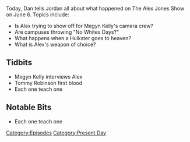 {{DEFAULTSORT:
    #_EPISODE_0051:June 6, 2017
}}{{Episode
    | title           = June 6, 2017
    | caption         = Listen to this episode on [https://knowledgefight.libsyn.com/knowledge-fight-june-6-2017 Libsyn] [https://open.spotify.com/episode/4nS609eKhCcWVIBuROclMd Spotify], Read the [[Transcript/51: June 6, 2017|Unofficial Transcript]]
    | episodeNumber   = 51
    | length          = 01:53:37
    | airDate         = June 9, 2017
    | coverageDate    = June 6, 2017
    | episodeType     = [[:Category:Present Day|Present Day]]
    | appearance      = [[Megyn Kelly]], [[Tommy Robinson]]
    | oocDrop         = I've never been sued because I watch what I say
    | previousEpisode = [[50: Bohemian Grove...Ya Busted]]
    | nextEpisode     = [[52: July 14-21, 2015]]
}}

{{Stub}}

Today, Dan tells Jordan all about what happened on The Alex Jones Show on June 6. Topics include:

*Is Alex trying to show off for Megyn Kelly's camera crew?
*Are campuses throwing "No Whites Days?"
*What happens when a Hulkster goes to heaven?
*What is Alex's weapon of choice?

==Tidbits==

*Megyn Kelly interviews Alex
*Tommy Robinson first blood
*Each one teach one

==Notable Bits==

*Each one teach one

[[Category:Episodes]]
[[Category:Present Day]]
